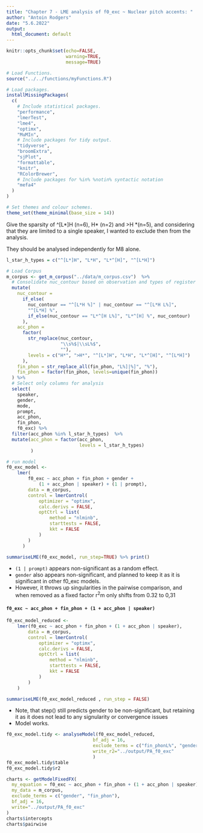 ```yaml
---
title: "Chapter 7 - LME analysis of f0_exc ~ Nuclear pitch accents: "
author: "Antoin Rodgers"
date: "5.6.2022"
output:
  html_document: default
---
```


```r
knitr::opts_chunk$set(echo=FALSE,
                      warning=TRUE,
                      message=TRUE)

# Load Functions.
source("../../functions/myFunctions.R") 

# Load packages.
installMissingPackages(
  c(
    # Include statistical packages.
    "performance",
    "lmerTest",
    "lme4",
    "optimx",
    "MuMIn",
    # Include packages for tidy output.
    "tidyverse",
    "broomExtra",
    "sjPlot",
    "formattable",
    "knitr",
    "RColorBrewer",
    # Include packages for %in% %notin% syntactic notation
    "mefa4"
  )
)

# Set themes and colour schemes.
theme_set(theme_minimal(base_size = 14))

```

Give the sparsity of \^[L\*]H (n=6), H\* (n=2) and \>H \*(n=5), and considering that they are limited to a single speaker, I wanted to exclude then from the analysis.

They should be analysed independently for M8 alone.

```r
l_star_h_types = c("^[L*]H", "L*H", "L*^[H]", "^[L*H]")

# Load Corpus
m_corpus <- get_m_corpus("../data/m_corpus.csv")  %>%
  # Consolidate nuc_contour based on observation and types of register shift.
  mutate(
    nuc_contour =
      if_else(
        nuc_contour == "^[L*H %]" | nuc_contour == "^[L*H L%]",
        "^[L*H] %",
        if_else(nuc_contour == "L*^[H L%]", "L*^[H] %", nuc_contour)
      ),
    acc_phon =
      factor(
        str_replace(nuc_contour,
                    "\\s%$|\\sL%$",
                    ""),
        levels = c("H*", ">H*", "^[L*]H", "L*H", "L*^[H]", "^[L*H]")
      ),
    fin_phon = str_replace_all(fin_phon, "L%]|%]", "%"),
    fin_phon = factor(fin_phon, levels=unique(fin_phon))
  ) %>%
  # Select only columns for analysis
  select(
    speaker,
    gender,
    mode,
    prompt,
    acc_phon,
    fin_phon,
    f0_exc) %>% 
  filter(acc_phon %in% l_star_h_types)  %>% 
  mutate(acc_phon = factor(acc_phon,
                           levels = l_star_h_types)
         )
```

```r

# run model
f0_exc_model <-
    lmer(
        f0_exc ~ acc_phon + fin_phon + gender +
            (1 + acc_phon | speaker) + (1 | prompt),
        data = m_corpus,
        control = lmerControl(
            optimizer = "optimx",
            calc.derivs = FALSE,
            optCtrl = list(
                method = "nlminb",
                starttests = FALSE,
                kkt = FALSE
            )
        )
      )

summariseLME(f0_exc_model, run_step=TRUE) %>% print()

```

-   `(1 | prompt)` appears non-significant as a random effect.
-   `gender` also appears non-significant, and planned to keep it as it is significant in other f0_exc models.
-   However, it throws up singularities in the pairwise comparison, and when removed as a fixed factor r^2^m only shifts from 0.32 to 0,31


#### `f0_exc ~ acc_phon + fin_phon + (1 + acc_phon | speaker)`

```r

f0_exc_model_reduced <-
    lmer(f0_exc ~ acc_phon + fin_phon + (1 + acc_phon | speaker),
        data = m_corpus,
        control = lmerControl(
            optimizer = "optimx",
            calc.derivs = FALSE,
            optCtrl = list(
                method = "nlminb",
                starttests = FALSE,
                kkt = FALSE
            )
        )
    )

summariseLME(f0_exc_model_reduced , run_step = FALSE)

```
*    Note, that step() still predicts gender to be non-significant, but retaining it as it does not lead to any signularity or convergence issues
-   Model works.

```r

f0_exc_model.tidy <- analyseModel(f0_exc_model_reduced,
                                bf_adj = 16,
                                exclude_terms = c("fin_phonL%", "genderM"),
                                write_r2="../output/PA_f0_exc"
                                )
f0_exc_model.tidy$table
f0_exc_model.tidy$r2

```

```r

charts <- getModelFixedFX(
  my_equation = f0_exc ~ acc_phon + fin_phon + (1 + acc_phon | speaker),
  my_data = m_corpus,
  exclude_terms = c("gender", "fin_phon"),
  bf_adj = 16,
  write="../output/PA_f0_exc"
)
charts$intercepts
charts$pairwise


```
